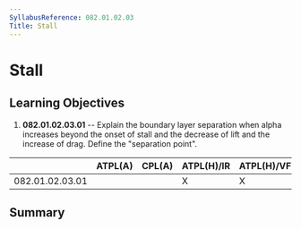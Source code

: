 ```yaml
---
SyllabusReference: 082.01.02.03
Title: Stall
---
```


# Stall

## Learning Objectives

1.  **082.01.02.03.01** -- Explain the boundary layer separation when alpha
    increases beyond the onset of stall and the decrease of lift and the
    increase of drag. Define the "separation point".

|                 | ATPL(A) | CPL(A) | ATPL(H)/IR | ATPL(H)/VFR | CPL(H) | IR  | CBIR(A) |
| --------------- | ------- | ------ | ---------- | ----------- | ------ | --- | ------- |
| 082.01.02.03.01 |         |        | X          | X           | X      |     |         |

## Summary
